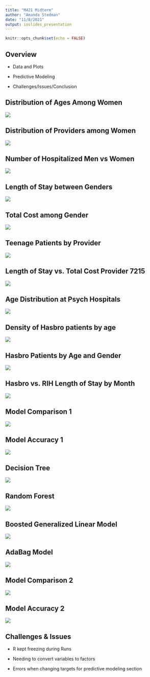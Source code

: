 ```yaml
---
title: "M421 Midterm"
author: "Amanda Stedman"
date: "11/8/2021"
output: ioslides_presentation
---
```


```r
knitr::opts_chunk$set(echo = FALSE)
```

## Overview {data-background=Back2.jpg data-background-size=cover}

- Data and Plots

- Predictive Modeling

- Challenges/Issues/Conclusion

## Distribution of Ages Among Women {data-background=back.png data-background-size=cover}

![](Image1.png)

## Distribution of Providers among Women {data-background=back.png data-background-size=cover}

![](Image9.png)

## Number of Hospitalized Men vs Women {data-background=back.png data-background-size=cover}

![](Image2.png)

## Length of Stay between Genders {data-background=back.png data-background-size=cover}

![](Image3.png)

## Total Cost among Gender {data-background=back.png data-background-size=cover}

![](Image10.png)

## Teenage Patients by Provider {data-background=back.png data-background-size=cover}
![](Image4.png)

## Length of Stay vs. Total Cost Provider 7215 {data-background=back.png data-background-size=cover}

![](Image8.png)

## Age Distribution at Psych Hospitals {data-background=back.png data-background-size=cover}

![](Image5.png)

## Density of Hasbro patients by age {data-background=back.png data-background-size=cover}

![](Image6.png)

## Hasbro Patients by Age and Gender {data-background=back.png data-background-size=cover}

![](Image7.png)

## Hasbro vs. RIH Length of Stay by Month {data-background=back.png data-background-size=cover}
![](MidtermAnimation.gif)

## Model Comparison 1 {data-background=back1.jpg data-background-size=cover}

![](Part3Q4.png)

## Model Accuracy 1 {data-background=back1.jpg data-background-size=cover}

![](Part3Q5.png)

## Decision Tree {data-background=back1.jpg data-background-size=cover}

![](Part3Q61.png)

## Random Forest {data-background=back1.jpg data-background-size=cover}

![](Part3Q62.png)

## Boosted Generalized Linear Model {data-background=back1.jpg data-background-size=cover}

![](Part3Q63.png)

## AdaBag Model {data-background=back1.jpg data-background-size=cover}

![](Part3Q64.png)

## Model Comparison 2 {data-background=back1.jpg data-background-size=cover}

![](Part3Q66.png)

## Model Accuracy 2 {data-background=back1.jpg data-background-size=cover}

![](Part3Q65.png)

## Challenges & Issues {data-background=back2.jpg data-background-size=cover}

- R kept freezing during Runs 

- Needing to convert variables to factors 

- Errors when changing targets for predictive modeling section